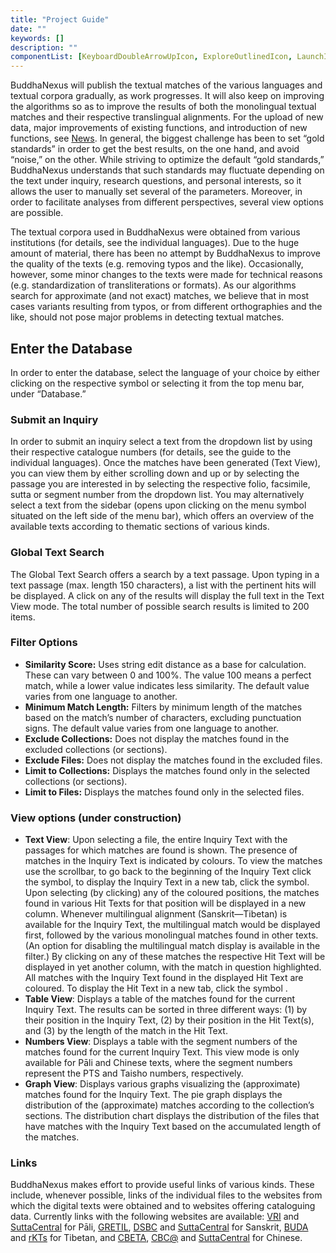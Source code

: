 ```yaml
---
title: "Project Guide"
date: ""
keywords: []
description: ""
componentList: [KeyboardDoubleArrowUpIcon, ExploreOutlinedIcon, LaunchIcon]
---
```


BuddhaNexus will publish the textual matches of the various languages and textual corpora gradually, as work progresses. It will also keep on improving the algorithms so as to improve the results of both the monolingual textual matches and their respective translingual alignments. For the upload of new data, major improvements of existing functions, and introduction of new functions, see [News](/news). In general, the biggest challenge has been to set “gold standards” in order to get the best results, on the one hand, and avoid “noise,” on the other. While striving to optimize the default “gold standards,” BuddhaNexus understands that such standards may fluctuate depending on the text under inquiry, research questions, and personal interests, so it allows the user to manually set several of the parameters. Moreover, in order to facilitate analyses from different perspectives, several view options are possible.

The textual corpora used in BuddhaNexus were obtained from various institutions (for details, see the individual languages). Due to the huge amount of material, there has been no attempt by BuddhaNexus to improve the quality of the texts (e.g. removing typos and the like). Occasionally, however, some minor changes to the texts were made for technical reasons (e.g. standardization of transliterations or formats). As our algorithms search for approximate (and not exact) matches, we believe that in most cases variants resulting from typos, or from different orthographies and the like, should not pose major problems in detecting textual matches.

## Enter the Database

In order to enter the database, select the language of your choice by either clicking on the respective symbol or selecting it from the top menu bar, under “Database.”

### Submit an Inquiry

In order to submit an inquiry select a text from the dropdown list by using their respective catalogue numbers (for details, see the guide to the individual languages). Once the matches have been generated (Text View), you can view them by either scrolling down and up or by selecting the passage you are interested in by selecting the respective folio, facsimile, sutta or segment number from the dropdown list. You may alternatively select a text from the sidebar (opens upon clicking on the menu symbol <ExploreOutlinedIcon fontSize="small" /> situated on the left side of the menu bar), which offers an overview of the available texts according to thematic sections of various kinds.

### Global Text Search

The Global Text Search offers a search by a text passage. Upon typing in a text passage (max. length 150 characters), a list with the pertinent hits will be displayed. A click on any of the results will display the full text in the Text View mode. The total number of possible search results is limited to 200 items.

### Filter Options

- **Similarity Score:** Uses string edit distance as a base for calculation. These can vary between 0 and 100%. The value 100 means a perfect match, while a lower value indicates less similarity. The default value varies from one language to another.
- **Minimum Match Length:** Filters by minimum length of the matches based on the match’s number of characters, excluding punctuation signs. The default value varies from one language to another.
- **Exclude Collections:** Does not display the matches found in the excluded collections (or sections).
- **Exclude Files:** Does not display the matches found in the excluded files.
- **Limit to Collections:** Displays the matches found only in the selected collections (or sections).
- **Limit to Files:** Displays the matches found only in the selected files.

### View options (under construction)

- **Text View**: Upon selecting a file, the entire Inquiry Text with the passages for which matches are found is shown. The presence of matches in the Inquiry Text is indicated by colours. To view the matches use the scrollbar, to go back to the beginning of the Inquiry Text click the <KeyboardDoubleArrowUpIcon fontSize="small" /> symbol, to display the Inquiry Text in a new tab, click the <LaunchIcon fontSize="small" /> symbol. Upon selecting (by clicking) any of the coloured positions, the matches found in various Hit Texts for that position will be displayed in a new column. Whenever multilingual alignment (Sanskrit—Tibetan) is available for the Inquiry Text, the multilingual match would be displayed first, followed by the various monolingual matches found in other texts. (An option for disabling the multilingual match display is available in the filter.) By clicking on any of these matches the respective Hit Text will be displayed in yet another column, with the match in question highlighted. All matches with the Inquiry Text found in the displayed Hit Text are coloured. To display the Hit Text in a new tab, click the <LaunchIcon fontSize="small" /> symbol .
- **Table View**: Displays a table of the matches found for the current Inquiry Text. The results can be sorted in three different ways: (1) by their position in the Inquiry Text, (2) by their position in the Hit Text(s), and (3) by the length of the match in the Hit Text.
- **Numbers View**: Displays a table with the segment numbers of the matches found for the current Inquiry Text. This view mode is only available for Pāli and Chinese texts, where the segment numbers represent the PTS and Taisho numbers, respectively.
- **Graph View**: Displays various graphs visualizing the (approximate) matches found for the Inquiry Text. The pie graph displays the distribution of the (approximate) matches according to the collection’s sections. The distribution chart displays the distribution of the files that have matches with the Inquiry Text based on the accumulated length of the matches.

### Links

BuddhaNexus makes effort to provide useful links of various kinds. These include, whenever possible, links of the individual files to the websites from which the digital texts were obtained and to websites offering cataloguing data. Currently links with the following websites are available: <a href="https://tipitaka.org/" target="_blank" rel="noopener">VRI</a> and <a href="https://suttacentral.net" target="_blank" rel="noopener">SuttaCentral</a> for Pāli, <a href="http://gretil.sub.uni-goettingen.de/gretil.html" target="_blank" rel="noopener">GRETIL</a>, <a href="http://www.dsbcproject.org" target="_blank" rel="noopener">DSBC</a> and <a href="https://suttacentral.net" target="_blank" rel="noopener">SuttaCentral</a> for Sanskrit, <a href="https://www.bdrc.io/buda-archive/" target="_blank" rel="noopener">BUDA</a> and <a href="https://www.istb.univie.ac.at/kanjur/rktsneu/sub/index.php" target="_blank" rel="noopener">rKTs</a> for Tibetan, and <a href="https://cbeta.org" target="_blank" rel="noopener">CBETA</a>, <a href="https://dazangthings.nz/cbc/" target="_blank" rel="noopener">CBC@</a> and <a href="https://suttacentral.net" target="_blank" rel="noopener">SuttaCentral</a> for Chinese.
